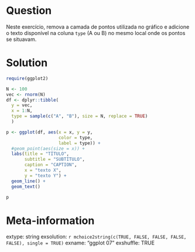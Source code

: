```r

```

Question
========

Neste exercício, remova a camada de pontos utilizada no gráfico e adicione o texto disponível na coluna `type` (A ou B) no mesmo local onde os pontos se situavam.


Solution
================

```r
require(ggplot2)

N <- 100
vec <- rnorm(N)
df <- dplyr::tibble(
  y = vec,
  x = 1:N,
  type = sample(c("A", "B"), size = N, replace = TRUE)
  )

p <- ggplot(df, aes(x = x, y = y, 
                    color = type, 
                    label = type)) + 
  #geom_point(aes(size = x)) + 
  labs(title = "TÍTULO",
       subtitle = "SUBTÍTULO",
       caption = "CAPTION",
       x = "texto X",
       y = "texto Y") + 
  geom_line() + 
  geom_text()

p
```

Meta-information
================
extype: string
exsolution: `r mchoice2string(c(TRUE, FALSE, FALSE, FALSE, FALSE), single = TRUE)`
exname: "ggplot 07"
exshuffle: TRUE

